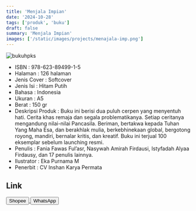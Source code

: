 ```yaml
---
title: 'Menjala Impian'
date: '2024-10-28'
tags: ['produk', 'buku']
draft: false
summary: 'Menjala Impian'
images: ['/static/images/projects/menajala-imp.png']
---
```


![bukuhpks](/static/images/projects/menajala-imp.png)

- ISBN : 978-623-89499-1-5
- Halaman : 126 halaman
- Jenis Cover : Softcover
- Jenis Isi : Hitam Putih
- Bahasa : Indonesia
- Ukuran : A5
- Berat : 150 gr
- Deskripsi Produk : Buku ini berisi dua puluh cerpen yang menyentuh hati. Cerita khas remaja dan segala problematikanya. Setiap ceritanya mengandung nilai-nilai Pancasila. Beriman, bertakwa kepada Tuhan Yang Maha Esa, dan berakhlak mulia, berkebhinekaan global, bergotong royong, mandiri, bernalar kritis, dan kreatif. Buku ini terjual 100 eksemplar sebelum launching resmi.
- Penulis : Fania Fawas Ful’asr, Nasywah Amirah Firdausi, Istyfadah Alyaa Firdausy, dan 17 penulis lainnya.
- Ilustrator : Eka Purnama M
- Penerbit : CV Inshan Karya Permata

## Link

<div>
<a
  href="https://s.shopee.co.id/Vp0wy7yoj"
  target="_blank"
>
  <button className="btn-shopee">Shopee</button>
</a>

  <a href="https://wa.me/6281567891021" target="_blank">
    <button className="btn-wa">WhatsApp</button>
  </a>
</div>
